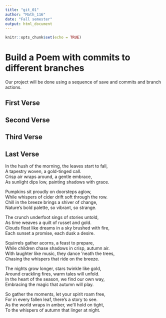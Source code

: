 ```yaml
---
title: "git_01"
author: "Math_116"
date: "Fall semester"
output: html_document
---
```


```r
knitr::opts_chunk$set(echo = TRUE)
```
# Build a Poem with commits to different branches
Our project will be done using a sequence of save and commits and branch actions.
<!-- Do not modify or change any text in "!--" bracketed areas such as this --- these are instructions to
you, if you change any of this the git program will notice it and compromise your git merging strategy !-->

## First Verse 
<!--Put the first five lines of a poem by Lewis Carrol in this section!-->

## Second Verse
<!--Put the first five lines of a poem by Robert Frost here!-->

## Third Verse
<!--Put the first two verses of The Walrus and the Carpenter here!-->

## Last Verse
<!--Put a short poem you created using chatGPT of 20 to 30 lines,here!-->

In the hush of the morning, the leaves start to fall,  
A tapestry woven, a gold-tinged call.  
Crisp air wraps around, a gentle embrace,  
As sunlight dips low, painting shadows with grace.  

Pumpkins sit proudly on doorsteps aglow,  
While whispers of cider drift soft through the row.  
Chill in the breeze brings a shiver of change,  
Nature's bold palette, so vibrant, so strange.  

The crunch underfoot sings of stories untold,  
As time weaves a quilt of russet and gold.  
Clouds float like dreams in a sky brushed with fire,  
Each sunset a promise, each dusk a desire.  

Squirrels gather acorns, a feast to prepare,  
While children chase shadows in crisp, autumn air.  
With laughter like music, they dance ‘neath the trees,  
Chasing the whispers that ride on the breeze.  

The nights grow longer, stars twinkle like gold,  
Around crackling fires, warm tales will unfold.  
In the heart of the season, we find our own way,  
Embracing the magic that autumn will play.  

So gather the moments, let your spirit roam free,  
For in every fallen leaf, there’s a story to see.  
As the world wraps in amber, we’ll hold on tight,  
To the whispers of autumn that linger at night.  

